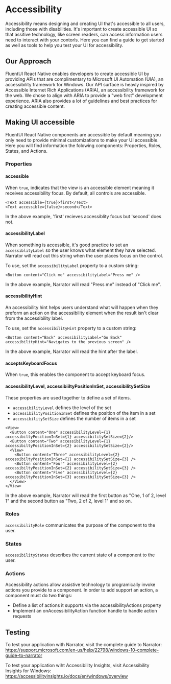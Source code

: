 # Accessibility

Accessibility means designing and creating UI that's accessible to all users, including those with disabilities.
It's important to create accessible UI so that assitive technology, like screen readers, can access information users 
need to interact with your contorls. Here you can find a guide to get started as well as tools to help you test your UI 
for accessibility.

## Our Approach
FluentUI React Native enables developers to create accessible UI by providing APIs that are complimentary to Microsoft
UI Automation (UIA), an accessibility framework for Windows. Our API surface is heavly inspired by Accessible Internet Rich 
Applications (ARIA), an accessibility framework for the web. We chose to align with ARIA to provide a "web first" 
development experience. ARIA also provides a lot of guidelines and best practices for creating accessible content.

## Making UI accessible

FluentUI React Native components are accessible by default meaning you only need to provide minimal customizations to make
your UI accessible. Here you will find information the folowing components: Properties, Roles, States, and Actions.

### Properties

#### accessible
When ```true```, indicates that the view is an accessible element meaning it receives accessibility focus. By default, all 
controls are accessible. 

```tsx
<Text accessible={true}>first</Text>
<Text accessible={false}>second</Text>
```

In the above example, 'first' recieves accessiblity focus but 'second' does not. 


#### accessibilityLabel
When something is accessible, it's good practice to set an ```accessiblityLabel``` so the user knows what element they have
selected. Narrator will read out this string when the user places focus on the control.

To use, set the ```accessibilityLabel``` property to a custom string:

```tsx
<Button content="Click me" accessibilityLabel="Press me" />
```

In the above example, Narrator will read "Press me" instead of "Click me".

#### accessibilityHint

An accessibility hint helps users understand what will happen when they preform an action on the accessibility element when
the result isn't clear from the accessibility label.

To use, set the ```accessibilityHint``` property to a custom string:

```tsx
<Button content="Back" accessibilityLabel="Go Back" accessibilityHint="Navigates to the previous screen" />
```

In the above example, Narrator will read the hint after the label.

#### acceptsKeyboardFocus

When ```true```, this enables the component to accept keyboard focus. 

#### accessibilityLevel, accessibiiltyPositionInSet, accessibilitySetSize

These properties are used together to define a set of items.
- ```accessibilityLevel``` defines the level of the set
- ```accessibilityPositionInSet``` defines the position of the item in a set
- ```accessibilitySetSize``` defines the number of items in a set

```tsx
<View>
  <Button content="One" accessibilityLevel={1} accessibiltyPositionInSet={1} accessibilitySetSize={2}/>
  <Button content="Two" accessibilityLevel={1} accessibiltyPositionInSet={2} accessibilitySetSize={2}/>
  <View>
    <Button content="Three" accessibilityLevel={2} accessibiltyPositionInSet={1} accessibilitySetSize={3} />
    <Button content="Four" accessibilityLevel={2} accessibiltyPositionInSet={2} accessibilitySetSize={3} />
    <Button content="Five" accessibilityLevel={2} accessibiltyPositionInSet={3} accessibilitySetSize={3} />
  </View>
</View>
```

In the above example, Narrator will read the first button as "One, 1 of 2, level 1" and the second button as "Two, 2 of 
2, level 1" and so on.

### Roles
```accessibilityRole``` communicates the purpose of the component to the user.

### States

```accessibilityStates``` describes the current state of a component to the user.

### Actions

Accessibility actions allow assistive technology to programically invoke actions you provide to a component. In order to
add support an action, a component must do two things:

- Define a list of actions it supports via the accessibilityActions property
- Implement an onAccessibilityAction function handle to handle action requests

## Testing

To test your application with Narrator, visit the complete guide to Narrator: https://support.microsoft.com/en-us/help/22798/windows-10-complete-guide-to-narrator

To test your application wiht Accessibility Insights, visit Accessibility Insights for Windows: https://accessibilityinsights.io/docs/en/windows/overview


